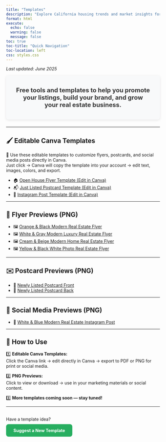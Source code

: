 ```yaml
---
title: "Templates"
description: "Explore California housing trends and market insights for 2025. Updated data for buyers, sellers, and investors."
format: html
execute: 
  echo: false
  warning: false
  message: false
toc: true
toc-title: "Quick Navigation"
toc-location: left
css: styles.css
---
```



*Last updated: June 2025*

<div style="
  background-color: #f8f9fa;
  color: #333;
  padding: 1rem 2rem;
  text-align: center;
  font-size: 1.25rem;
  font-weight: bold;
  border-radius: 8px;
  margin-bottom: 1.5rem;
  box-shadow: 0 2px 8px rgba(0,0,0,0.1);
">

  Free tools and templates to help you promote your listings, build your brand, and grow your real estate business.

</div>

---

## 🖌️ Editable Canva Templates

🎨 Use these editable templates to customize flyers, postcards, and social media posts directly in Canva.  
Just click → Canva will copy the template into your account → edit text, images, colors, and export.

- 🏠 [Open House Flyer Template (Edit in Canva)](https://YOUR_CANVA_LINK_HERE)  
- 📬 [Just Listed Postcard Template (Edit in Canva)](https://YOUR_CANVA_LINK_HERE)  
- 📱 [Instagram Post Template (Edit in Canva)](https://YOUR_CANVA_LINK_HERE)

---

## 📄 Flyer Previews (PNG)

- 🖼️ [Orange & Black Modern Real Estate Flyer](templates/Orange%20and%20Black%20Modern%20Real%20Estate%20Flyer.png)  
- 🖼️ [White & Gray Modern Luxury Real Estate Flyer](templates/White%20and%20Gray%20Modern%20Luxury%20Real%20Estate%20Flyer.png)  
- 🖼️ [Cream & Beige Modern Home Real Estate Flyer](templates/Cream%20and%20Beige%20Modern%20Home%20Real%20Estate%20Flyer.png)  
- 🖼️ [Yellow & Black White Photo Real Estate Flyer](templates/Yellow%20and%20Black%20White%20Photo%20Real%20Estate%20Flyer.png)

---

## ✉️ Postcard Previews (PNG)

- 📩 [Newly Listed Postcard Front](templates/1.png)  
- 📩 [Newly Listed Postcard Back](templates/2.png)

---

## 📱 Social Media Previews (PNG)

- 📲 [White & Blue Modern Real Estate Instagram Post](templates/White%20Blue%20Modern%20Real%20Estate%20Instagram%20Post.png)

---

## 📖 How to Use

1️⃣ **Editable Canva Templates:**  
Click the Canva link → edit directly in Canva → export to PDF or PNG for print or social media.

2️⃣ **PNG Previews:**  
Click to view or download → use in your marketing materials or social content.

3️⃣ **More templates coming soon — stay tuned!**

---

<p style="
  text-align: center;
  margin-top: 2rem;
  font-size: 1.1rem;
">

  Have a template idea?  
  <a href="mailto:HomesByQuintana@gmail.com?subject=Template%20Suggestion" style="
    display: inline-block;
    margin-top: 0.5rem;
    padding: 0.75rem 1.5rem;
    background-color: #27ae60;
    color: white;
    text-decoration: none;
    border-radius: 8px;
    font-weight: bold;
    transition: background-color 0.3s;
  ">Suggest a New Template</a>

</p>
